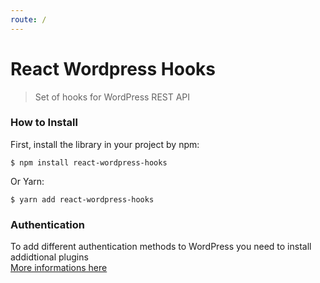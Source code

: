 ```yaml
---
route: /
---
```


# React Wordpress Hooks

> Set of hooks for WordPress REST API

### How to Install

First, install the library in your project by npm:

```
$ npm install react-wordpress-hooks
```

Or Yarn:

```
$ yarn add react-wordpress-hooks
```

### Authentication

To add different authentication methods to WordPress you need to install addidtional plugins<br/>
[More informations here](https://developer.wordpress.org/rest-api/using-the-rest-api/authentication)
